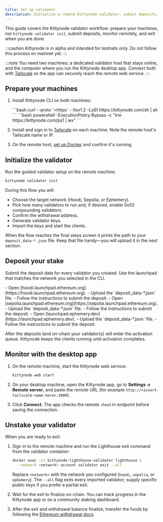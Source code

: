 ```yaml
---
title: Set up validator
description: Initialize a remote Kittynode validator, submit deposits, monitor it from the desktop app, and understand how to unstake.
---
```



This guide covers the Kittynode validator workflow: prepare your machines, run `kittynode validator init`, submit deposits, monitor remotely, and exit when you are done.

:::caution
Kittynode is in alpha and intended for testnets only. Do not follow this process on mainnet yet.
:::

:::note
You need two machines: a dedicated validator host that stays online, and the computer where you run the Kittynode desktop app. Connect both with [Tailscale](https://tailscale.com/) so the app can securely reach the remote web service.
:::

## Prepare your machines

<Steps>

1. Install Kittynode CLI on both machines:

    <Tabs>
      <TabItem label="Linux / macOS">
        ```bash
        curl --proto '=https' --tlsv1.2 -LsSf https://kittynode.com/sh | sh
        ```
      </TabItem>
      <TabItem label="Windows">
        ```bash
        powershell -ExecutionPolicy Bypass -c "irm https://kittynode.com/ps1 | iex"
        ```
      </TabItem>
    </Tabs>

2. Install and sign in to [Tailscale](https://tailscale.com/) on each machine. Note the remote host's Tailscale name or IP.

3. On the remote host, [set up Docker](https://docs.kittynode.com/guides/set-up-docker) and confirm it's running.

</Steps>

## Initialize the validator

Run the guided validator setup on the remote machine:

```bash
kittynode validator init
```

During this flow you will:

- Choose the target network (Hoodi, Sepolia, or Ephemery).
- Pick how many validators to run and, if desired, enable 0x02 compounding validators.
- Confirm the withdrawal address.
- Generate validator keys.
- Import the keys and start the clients.

When the flow reaches the final steps screen it prints the path to your `deposit_data-*.json` file. Keep that file handy—you will upload it in the next section.

## Deposit your stake

Submit the deposit data for every validator you created. Use the launchpad that matches the network you selected in the CLI.

<Tabs>
  <TabItem label="Hoodi">
    - Open [hoodi.launchpad.ethereum.org](https://hoodi.launchpad.ethereum.org).
    - Upload the `deposit_data-*.json` file.
    - Follow the instructions to submit the deposit.
  </TabItem>
  <TabItem label="Sepolia">
    - Open [sepolia.launchpad.ethereum.org](https://sepolia.launchpad.ethereum.org).
    - Upload the `deposit_data-*.json` file.
    - Follow the instructions to submit the deposit.
  </TabItem>
  <TabItem label="Ephemery">
    - Open [launchpad.ephemery.dev](https://launchpad.ephemery.dev).
    - Upload the `deposit_data-*.json` file.
    - Follow the instructions to submit the deposit.
  </TabItem>
</Tabs>

After the deposits land on-chain your validator(s) will enter the activation queue. Kittynode keeps the clients running until activation completes.

## Monitor with the desktop app

<Steps>

1. On the remote machine, start the Kittynode web service:

    ```bash
    kittynode web start
    ```

2. On your desktop machine, open the Kittynode app, go to **Settings → Remote server**, and paste the remote URL (for example `http://<insert-tailscale-name-here>:3000`).

3. Click **Connect**. The app checks the remote `/health` endpoint before saving the connection.

</Steps>

## Unstake your validator

When you are ready to exit:

<Steps>

1. Sign in to the remote machine and run the Lighthouse exit command from the validator container:

    ```bash
    docker exec -it kittynode-lighthouse-validator lighthouse \
      --network <network> account validator exit --all
    ```

    Replace `<network>` with the network you configured (`hoodi`, `sepolia`, or `ephemery`). The `--all` flag exits every imported validator; supply specific public keys if you prefer a partial exit.

2. Wait for the exit to finalize on-chain. You can track progress in the Kittynode app or on a community staking dashboard.

3. After the exit and withdrawal balance finalize, transfer the funds by following the [Ethereum withdrawal docs](https://ethereum.org/en/staking/withdrawals).

</Steps>
